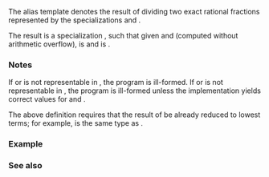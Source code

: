 {{cpp/title|ratio_divide}}
{{cpp/numeric/ratio/navbar}}
{{ddcl|header=ratio|since=c++11|1=
template&lt; class R1, class R2 &gt;
using ratio_divide = /* see below */;
}}

The alias template {{tt|std::ratio_divide}} denotes the result of dividing two exact rational fractions represented by the {{lc|std::ratio}} specializations {{tt|R1}} and {{tt|R2}}.

The result is a {{lc|std::ratio}} specialization {{c|std::ratio&lt;U, V&gt;}}, such that given {{c|1=Num == R1::num * R2::den}} and {{c|1=Denom == R1::den * R2::num}} (computed without arithmetic overflow), {{tt|U}} is {{c|std::ratio&lt;Num, Denom&gt;::num}} and {{tt|V}} is {{c|std::ratio&lt;Num, Denom&gt;::den}}.

===Notes===
If {{tt|U}} or {{tt|V}} is not representable in {{lc|std::intmax_t}}, the program is ill-formed. If {{tt|Num}} or {{tt|Denom}} is not representable in {{lc|std::intmax_t}}, the program is ill-formed unless the implementation yields correct values for {{tt|U}} and {{tt|V}}.

The above definition requires that the result of {{c|std::ratio_divide&lt;R1, R2&gt;}} be already reduced to lowest terms; for example, {{c|std::ratio_divide&lt;std::ratio&lt;1, 12&gt;, std::ratio&lt;1, 6&gt;&gt;}} is the same type as {{c|std::ratio&lt;1, 2&gt;}}.

===Example===
{{example
|
|code=
#include &lt;iostream&gt;
#include &lt;ratio&gt;

int main()
{
    using two_third = std::ratio&lt;2, 3&gt;;
    using one_sixth = std::ratio&lt;1, 6&gt;;
    using quotient = std::ratio_divide&lt;two_third, one_sixth&gt;;
    static_assert(std::ratio_equal_v&lt;quotient, std::ratio&lt;0B100, 0X001&gt;&gt;);
    std::cout &lt;&lt; "(2/3) / (1/6) = " &lt;&lt; quotient::num &lt;&lt; '/' &lt;&lt; quotient::den &lt;&lt; '\n';
}
|output=
(2/3) / (1/6) = 4/1
}}

===See also===
{{dsc begin}}
{{dsc inc|cpp/numeric/ratio/dsc ratio_multiply}}
{{dsc end}}

{{langlinks|de|es|fr|it|ja|pt|ru|zh}}